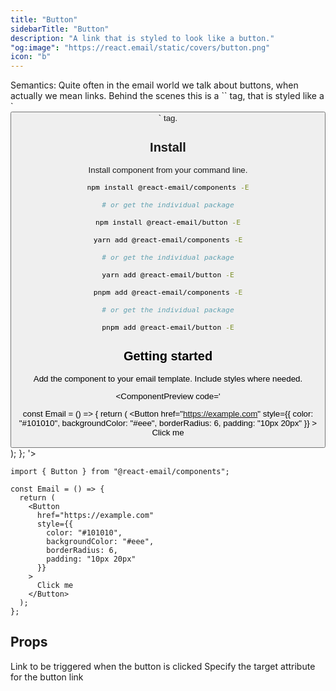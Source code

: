 ```yaml
---
title: "Button"
sidebarTitle: "Button"
description: "A link that is styled to look like a button."
"og:image": "https://react.email/static/covers/button.png"
icon: "b"
---
```



<Info>
  Semantics: Quite often in the email world we talk about buttons, when actually
  we mean links. Behind the scenes this is a `<a>` tag, that is styled like a `<button>` tag.
</Info>

## Install

Install component from your command line.

<CodeGroup>

```sh npm
npm install @react-email/components -E

# or get the individual package

npm install @react-email/button -E
```

```sh yarn
yarn add @react-email/components -E

# or get the individual package

yarn add @react-email/button -E
```

```sh pnpm
pnpm add @react-email/components -E

# or get the individual package

pnpm add @react-email/button -E
```

</CodeGroup>

## Getting started

Add the component to your email template. Include styles where needed.

<ComponentPreview code='

  const Email = () => {
    return (
      <Button
        href="https://example.com"
        style={{ 
          color: "#101010", 
          backgroundColor: "#eee", 
          borderRadius: 6, 
          padding: "10px 20px" 
        }}
      >
        Click me
      </Button>
    );
  };
'>
```tsx
import { Button } from "@react-email/components";

const Email = () => {
  return (
    <Button
      href="https://example.com"
      style={{ 
        color: "#101010", 
        backgroundColor: "#eee", 
        borderRadius: 6, 
        padding: "10px 20px" 
      }}
    >
      Click me
    </Button>
  );
};
```
</ComponentPreview>

## Props

<ResponseField name="href" type="string" required>
  Link to be triggered when the button is clicked
</ResponseField>

<ResponseField name="target" type="string" default="_blank">
  Specify the target attribute for the button link
</ResponseField>

<Support />

